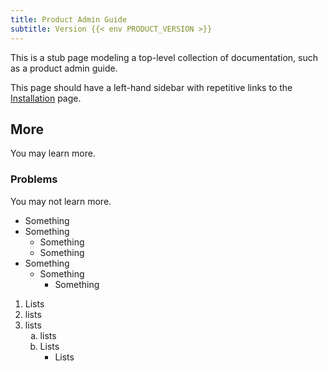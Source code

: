 ```yaml
---
title: Product Admin Guide
subtitle: Version {{< env PRODUCT_VERSION >}}
---
```


This is a stub page modeling a top-level collection of documentation, such as
a product admin guide.

This page should have a left-hand sidebar with repetitive links to the
[Installation](install.qmd) page.

## More

You may learn more.

### Problems

You may not learn more.

- Something
- Something
  - Something
  - Something
- Something
  - Something
    - Something

1. Lists
2. lists 
3. lists
   a. lists
   b. Lists
      - Lists
